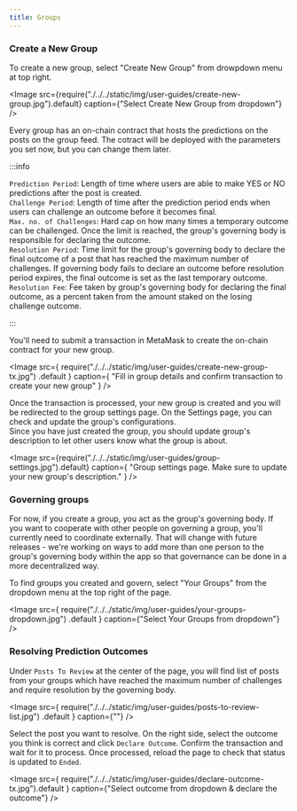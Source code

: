 ```yaml
---
title: Groups
---
```



### Create a New Group

To create a new group, select "Create New Group" from drowpdown menu at top right.

<Image
	src={require("./../../static/img/user-guides/create-new-group.jpg").default}
	caption={"Select Create New Group from dropdown"}
/>

Every group has an on-chain contract that hosts the predictions on the posts on the
group feed. The cotract will be deployed with the parameters you set now, but you
can change them later.

:::info

`Prediction Period`: Length of time where users are able to make YES or NO
predictions after the post is created. <br/>
`Challenge Period`: Length of time after the prediction period ends when
users can challenge an outcome before it becomes final. <br/>
`Max. no. of Challenges`: Hard cap on how many times a temporary outcome
can be challenged. Once the limit is reached, the group's governing body
is responsible for declaring the outcome. <br/>
`Resolution Period`: Time limit for the group's governing body to declare
the final outcome of a post that has reached the maximum number of challenges.
If governing body fails to declare an outcome before resolution period expires,
the final outcome is set as the last temporary outcome. <br/>
`Resolution Fee`: Fee taken by group's governing body for declaring the
final outcome, as a percent taken from the amount staked on the losing
challenge outcome. <br/>

:::

You'll need to submit a transaction in MetaMask to create the on-chain contract
for your new group.

<Image
	src={
		require("./../../static/img/user-guides/create-new-group-tx.jpg")
			.default
	}
	caption={
		"Fill in group details and confirm transaction to create your new group"
	}
/>

Once the transaction is processed, your new group is created and you will be
redirected to the group settings page. On the Settings page, you can check and
update the group's configurations. <br/> Since you have just created the group,
you should update group's description to let other users know what the
group is about.

<Image
	src={require("./../../static/img/user-guides/group-settings.jpg").default}
	caption={
		"Group settings page. Make sure to update your new group's description."
	}
/>

### Governing groups

For now, if you create a group, you act as the group's governing body. If you
want to cooperate with other people on governing a group, you'll currently
need to coordinate externally. That will change with future releases - we're
working on ways to add more than one person to the group's governing body within
the app so that governance can be done in a more decentralized way.

To find groups you created and govern, select "Your Groups" from the dropdown
menu at the top right of the page.

<Image
	src={
		require("./../../static/img/user-guides/your-groups-dropdown.jpg")
			.default
	}
	caption={"Select Your Groups from dropdown"}
/>

### Resolving Prediction Outcomes

Under `Posts To Review` at the center of the page, you will find list of posts from your
groups which have reached the maximum number of challenges and require resolution by the governing body.

<Image
	src={
		require("./../../static/img/user-guides/posts-to-review-list.jpg")
			.default
	}
	caption={""}
/>

Select the post you want to resolve. On the right side, select the outcome you
think is correct and click `Declare Outcome`. Confirm the transaction and wait for it to
process. Once processed, reload the page to check that status is updated to `Ended`.

<Image
	src={
		require("./../../static/img/user-guides/declare-outcome-tx.jpg").default
	}
	caption={"Select outcome from dropdown & declare the outcome"}
/>
